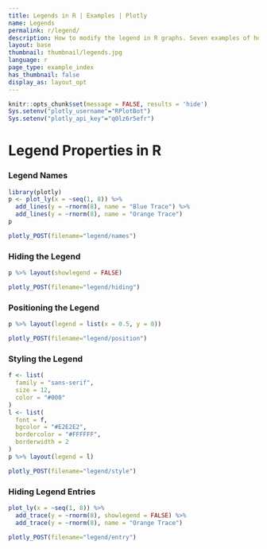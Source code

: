 ```yaml
---
title: Legends in R | Examples | Plotly
name: Legends
permalink: r/legend/
description: How to modify the legend in R graphs. Seven examples of how to move, color, and hide the legend.
layout: base
thumbnail: thumbnail/legends.jpg
language: r
page_type: example_index
has_thumbnail: false
display_as: layout_opt
---
```


```r
knitr::opts_chunk$set(message = FALSE, results = 'hide')
Sys.setenv("plotly_username"="RPlotBot")
Sys.setenv("plotly_api_key"="q0lz6r5efr")
```

# Legend Properties in R

### Legend Names
```r
library(plotly)
p <- plot_ly(x = ~seq(1, 8)) %>%
  add_lines(y = ~rnorm(8), name = "Blue Trace") %>%
  add_lines(y = ~rnorm(8), name = "Orange Trace")
p
```

```r
plotly_POST(filename="legend/names")
```

### Hiding the Legend

```r
p %>% layout(showlegend = FALSE)
```

```r
plotly_POST(filename="legend/hiding")
```

### Positioning the Legend

```r
p %>% layout(legend = list(x = 0.5, y = 0))
```

```r
plotly_POST(filename="legend/position")
```

### Styling the Legend

```r
f <- list(
  family = "sans-serif",
  size = 12,
  color = "#000"
)
l <- list(
  font = f,
  bgcolor = "#E2E2E2",
  bordercolor = "#FFFFFF",
  borderwidth = 2
)
p %>% layout(legend = l)
```

```r
plotly_POST(filename="legend/style")
```

### Hiding Legend Entries

```r
plot_ly(x = ~seq(1, 8)) %>%
  add_trace(y = ~rnorm(8), showlegend = FALSE) %>%
  add_trace(y = ~rnorm(8), name = "Orange Trace")
```

```r
plotly_POST(filename="legend/entry")
```
